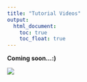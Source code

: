 ```yaml
---
title: "Tutorial Videos"
output:
  html_document:
    toc: true
    toc_float: true
---
```


**Coming soon...:)**

![](https://media.giphy.com/media/fZDXPWad3Rhx0H0gDp/giphy.gif)